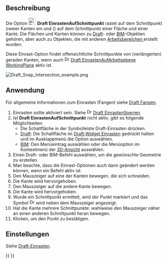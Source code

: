 <languages/>

{{Docnav/de
|[[Draft_Snap_Angle/de|EinrastenAufWinkel]]
|[[Draft_Snap_Perpendicular/de|EinrastenSenkrecht]]
|[[Draft_Workbench/de|Draft]]
|IconL=Draft_Snap_Angle.svg
|IconR=Draft_Snap_Perpendicular.svg
|IconC=Workbench_Draft.svg
}}

{{GuiCommand/de
|Name=Draft Snap Intersection
|Name/de=Draft EinrastenAufSchnittpunkt
|MenuLocation=Einrasten → Einrasten auf Schnittpunkt
|Workbenches=[[Draft_Workbench/de|Draft]], [[BIM_Workbench/de|BIM]]
|SeeAlso=[[Draft_Snap/de|Draft Einrasten]], [[Draft_Snap_Lock/de|Draft EinrastenSperren]]
}}

<span id="Description"></span>
== Beschreibung == 

Die Option [[Image:Draft_Snap_Intersection.svg|24px]] '''Draft EinrastenAufSchnittpunkt''' rastet auf dem Schnittpunkt zweier Kanten ein und ({{Version/de|1.1}}) auf dem Schnittpunkt einer Fläche und einer Kante. Die Flächen und Kanten können zu [[Draft_Workbench/de|Draft]]- oder [[BIM_Workbench/de|BIM]]-Objekten gehören, aber auch zu Objekten, die mit anderen [[Workbenches/de|Arbeitsbereichen ]] erstellt wurden.

Diese Einrast-Option findet offensichtliche Schnittpunkte von (verlängerten) geraden Kanten, wenn auch [[Image:Draft_Snap_WorkingPlane.svg|16px]] [[Draft_Snap_WorkingPlane/de|Draft EinrastenAufArbeitsebene WorkingPlane]] aktiv ist.

[[Image:Draft_Snap_Intersection_example.png]]
{{Caption|Einrasten des zweiten Punktes einer Linie auf einem Schnittpunkt zweier Kanten}}

<span id="Usage"></span>
==Anwendung== 

Für allgemeine Informationen zum Einrasten (Fangen) siehe [[Draft_Snap/de|Draft Fangen]].

<div class="mw-translate-fuzzy">
# Einrasten sollte aktiviert sein. Siehe [[Image:Draft_Snap_Lock.svg|16px]] [[Draft_Snap_Lock/de|Draft EinrastenSperren]].
# Ist '''Draft EinrastenAufSchnittpunkt''' nicht aktiv, gibt es folgende Möglichkeiten:
#* Die Schaltfläche  {{Button|[[Image:Draft_Snap_Intersection.svg|16px]] [[Draft_Snap_Intersection/de|Einrasten auf Schnittpunkt]]}} in der Symbolleiste Draft-Einrasten drücken.
#* [[Draft_Workbench/de|Draft]]: Die Schaltfläche {{Button|[[Image:Draft_Snap_Lock.svg|x16px]][[Image:Toolbar_flyout_arrow.svg|x16px]]}} im [[Draft_snap_widget/de|Draft-Widget Einrasten]] gedrückt halten und im Ausklappmenü die Option {{MenuCommand|[[Image:Draft_Snap_Intersection.svg|16px]] Einrasten auf Schnittpunkt}} auswählen.
#* [[BIM_Workbench/de|BIM]]: Den Menüeintrag {{MenuCommand|Einrasten → [[Image:Draft_Snap_Intersection.svg|16px]] Einrasten auf Schnittpunkt}} auswählen oder die Menüoption im Kontextmenü der [[3D_view/de|3D-Ansicht]] auswählen.
# Einen Draft- oder BIM-Befehl auswählen, um die gewünschte Geometrie zu erstellen.
# Man beachte, dass die Einrast-Optionen auch dann geändert werden können, wenn ein Befehl aktiv ist.
# Den Mauszeiger auf eine der Kanten bewegen, die sich schneiden.
# Die Kante wird hervorgehoben.
# Den Mauszeiger auf die andere Kante bewegen.
# Die Kante wird hervorgehoben.
# Wurde ein Schnittpunkt ermittelt, wird der Punkt markiert und das Symbol [[Image:Draft_Snap_Intersection.svg|16px]] wird neben dem Mauszeiger angezeigt.
# Hat die Kante mehrere Schnittpunkte: wahlweise den Mauszeiger näher an einen anderen Schnittpunkt heran bewegen.
# Klicken, um den Punkt zu bestätigen.
</div>

<span id="Preferences"></span>
==Einstellungen==

Siehe [[Draft_Snap/de#Einstellungen|Draft-Einrasten]].


{{Docnav/de
|[[Draft_Snap_Angle/de|EinrastenAufWinkel]]
|[[Draft_Snap_Perpendicular/de|EinrastenSenkrecht]]
|[[Draft_Workbench/de|Draft]]
|IconL=Draft_Snap_Angle.svg
|IconR=Draft_Snap_Perpendicular.svg
|IconC=Workbench_Draft.svg
}}

{{Draft Tools navi{{#translation:}}}}
{{Userdocnavi{{#translation:}}}}